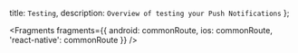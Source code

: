   title: `Testing`,
  description: `Overview of testing your Push Notifications`
};


<Fragments
  fragments={{
    android: commonRoute,
    ios: commonRoute,
    'react-native': commonRoute
  }}
/>
